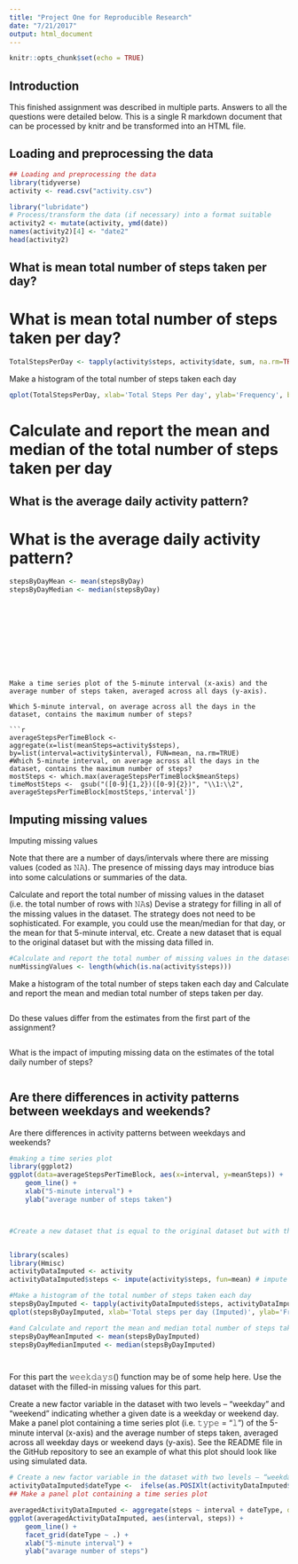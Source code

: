 ```yaml
---
title: "Project One for Reproducible Research"
date: "7/21/2017"
output: html_document
---
```


```r
knitr::opts_chunk$set(echo = TRUE)
```

## Introduction

This finished assignment was described in multiple parts. Answers to all the questions were detailed below. This is a single R markdown document that can be processed by knitr and be transformed into an HTML file.


## Loading and preprocessing the data

```r
## Loading and preprocessing the data 
library(tidyverse)
activity <- read.csv("activity.csv")

library("lubridate")
# Process/transform the data (if necessary) into a format suitable 
activity2 <- mutate(activity, ymd(date))
names(activity2)[4] <- "date2" 
head(activity2)
```

## What is mean total number of steps taken per day?
# What is mean total number of steps taken per day?

```r
TotalStepsPerDay <- tapply(activity$steps, activity$date, sum, na.rm=TRUE)
```


Make a histogram of the total number of steps taken each day


```r
qplot(TotalStepsPerDay, xlab='Total Steps Per day', ylab='Frequency', binwidth=400)
```


# Calculate and report the mean and median of the total number of steps taken per day



## What is the average daily activity pattern?

# What is the average daily activity pattern?
```r


stepsByDayMean <- mean(stepsByDay)
stepsByDayMedian <- median(stepsByDay)



```






```









Make a time series plot of the 5-minute interval (x-axis) and the average number of steps taken, averaged across all days (y-axis). 

Which 5-minute interval, on average across all the days in the dataset, contains the maximum number of steps?

```r
averageStepsPerTimeBlock <- aggregate(x=list(meanSteps=activity$steps), by=list(interval=activity$interval), FUN=mean, na.rm=TRUE)
#Which 5-minute interval, on average across all the days in the dataset, contains the maximum number of steps?
mostSteps <- which.max(averageStepsPerTimeBlock$meanSteps)
timeMostSteps <-  gsub("([0-9]{1,2})([0-9]{2})", "\\1:\\2", averageStepsPerTimeBlock[mostSteps,'interval'])
```

## Imputing missing values
Imputing missing values


Note that there are a number of days/intervals where there are missing values (coded as 𝙽𝙰). The presence of missing days may introduce bias into some calculations or summaries of the data.

Calculate and report the total number of missing values in the dataset (i.e. the total number of rows with 𝙽𝙰s)
Devise a strategy for filling in all of the missing values in the dataset. The strategy does not need to be sophisticated. For example, you could use the mean/median for that day, or the mean for that 5-minute interval, etc.
Create a new dataset that is equal to the original dataset but with the missing data filled in.


```r

#Calculate and report the total number of missing values in the dataset
numMissingValues <- length(which(is.na(activity$steps)))

```

Make a histogram of the total number of steps taken each day and Calculate and report the mean and median total number of steps taken per day. 

```r

```


Do these values differ from the estimates from the first part of the assignment? 

```r

```

What is the impact of imputing missing data on the estimates of the total daily number of steps?

```r

```



## Are there differences in activity patterns between weekdays and weekends?
Are there differences in activity patterns between weekdays and weekends?

```r

#making a time series plot
library(ggplot2)
ggplot(data=averageStepsPerTimeBlock, aes(x=interval, y=meanSteps)) +
    geom_line() +
    xlab("5-minute interval") +
    ylab("average number of steps taken") 



#Create a new dataset that is equal to the original dataset but with the missing data filled in.


library(scales)
library(Hmisc)
activityDataImputed <- activity
activityDataImputed$steps <- impute(activity$steps, fun=mean) # impute {Hmisc} a function to use in computing the (single) imputed value from the non-NAs

#Make a histogram of the total number of steps taken each day
stepsByDayImputed <- tapply(activityDataImputed$steps, activityDataImputed$date, sum)
qplot(stepsByDayImputed, xlab='Total steps per day (Imputed)', ylab='Frequency using binwith 500', binwidth=500)

#and Calculate and report the mean and median total number of steps taken per day.
stepsByDayMeanImputed <- mean(stepsByDayImputed)
stepsByDayMedianImputed <- median(stepsByDayImputed)




```





For this part the 𝚠𝚎𝚎𝚔𝚍𝚊𝚢𝚜() function may be of some help here. Use the dataset with the filled-in missing values for this part.

Create a new factor variable in the dataset with two levels – “weekday” and “weekend” indicating whether a given date is a weekday or weekend day.
Make a panel plot containing a time series plot (i.e. 𝚝𝚢𝚙𝚎 = "𝚕") of the 5-minute interval (x-axis) and the average number of steps taken, averaged across all weekday days or weekend days (y-axis). See the README file in the GitHub repository to see an example of what this plot should look like using simulated data.


```r
# Create a new factor variable in the dataset with two levels – “weekday” and “weekend” indicating whether a given date is a weekday or weekend day.
activityDataImputed$dateType <-  ifelse(as.POSIXlt(activityDataImputed$date)$wday %in% c(0,6), 'weekend', 'weekday')
## Make a panel plot containing a time series plot

averagedActivityDataImputed <- aggregate(steps ~ interval + dateType, data=activityDataImputed, mean)
ggplot(averagedActivityDataImputed, aes(interval, steps)) + 
    geom_line() + 
    facet_grid(dateType ~ .) +
    xlab("5-minute interval") + 
    ylab("avarage number of steps")


```






















